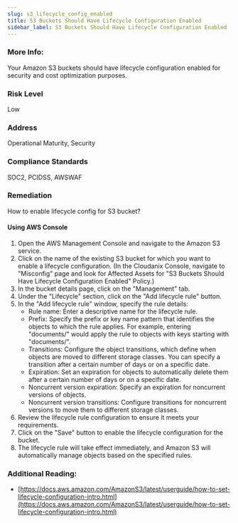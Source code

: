 ```yaml
---
slug: s3_lifecycle_config_enabled
title: S3 Buckets Should Have Lifecycle Configuration Enabled
sidebar_label: S3 Buckets Should Have Lifecycle Configuration Enabled
---
```


### More Info:

Your Amazon S3 buckets should have lifecycle configuration enabled for security and cost optimization purposes.

### Risk Level

Low

### Address

Operational Maturity, Security

### Compliance Standards

SOC2, PCIDSS, AWSWAF

### Remediation

How to enable lifecycle config for S3 bucket?

#### Using AWS Console

1. Open the AWS Management Console and navigate to the Amazon S3 service.
2. Click on the name of the existing S3 bucket for which you want to enable a lifecycle configuration.
    (In the Cloudanix Console, navigate to "Misconfig" page and look for Affected Assets for "S3 Buckets Should Have Lifecycle Configuration Enabled" Policy.)
3. In the bucket details page, click on the "Management" tab.
4. Under the "Lifecycle" section, click on the "Add lifecycle rule" button.
5. In the "Add lifecycle rule" window, specify the rule details:
   - Rule name: Enter a descriptive name for the lifecycle rule.
   - Prefix: Specify the prefix or key name pattern that identifies the objects to which the rule applies. For example, entering "documents/" would apply the rule to objects with keys starting with "documents/".
   - Transitions: Configure the object transitions, which define when objects are moved to different storage classes. You can specify a transition after a certain number of days or on a specific date.
   - Expiration: Set an expiration for objects to automatically delete them after a certain number of days or on a specific date.
   - Noncurrent version expiration: Specify an expiration for noncurrent versions of objects.
   - Noncurrent version transitions: Configure transitions for noncurrent versions to move them to different storage classes.
6. Review the lifecycle rule configuration to ensure it meets your requirements.
7. Click on the "Save" button to enable the lifecycle configuration for the bucket.
8. The lifecycle rule will take effect immediately, and Amazon S3 will automatically manage objects based on the specified rules.

### Additional Reading:

- [https://docs.aws.amazon.com/AmazonS3/latest/userguide/how-to-set-lifecycle-configuration-intro.html](https://docs.aws.amazon.com/AmazonS3/latest/userguide/how-to-set-lifecycle-configuration-intro.html) 

